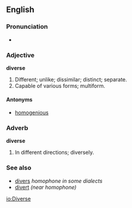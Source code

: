 ==English==
===Pronunciation===
*{{audio|en-us-diverse.ogg|Audio (US)}}

===Adjective===
'''diverse'''
# Different; unlike; dissimilar; distinct; separate.
# Capable of various forms; multiform.

====Antonyms====
*[[homogenious]]

===Adverb===
'''diverse'''
# In different directions; diversely.

===See also===
*[[divers]] ''homophone in some dialects''
*[[divert]] ''(near homophone)''

[[io:Diverse]]